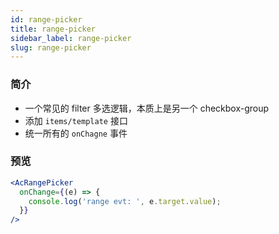 ```yaml
---
id: range-picker
title: range-picker
sidebar_label: range-picker
slug: range-picker
---
```


### 简介
- 一个常见的 filter 多选逻辑，本质上是另一个 checkbox-group
- 添加 `items/template` 接口
- 统一所有的 `onChagne` 事件

### 预览
```jsx live
<AcRangePicker
  onChange={(e) => {
    console.log('range evt: ', e.target.value);
  }}
/>
```